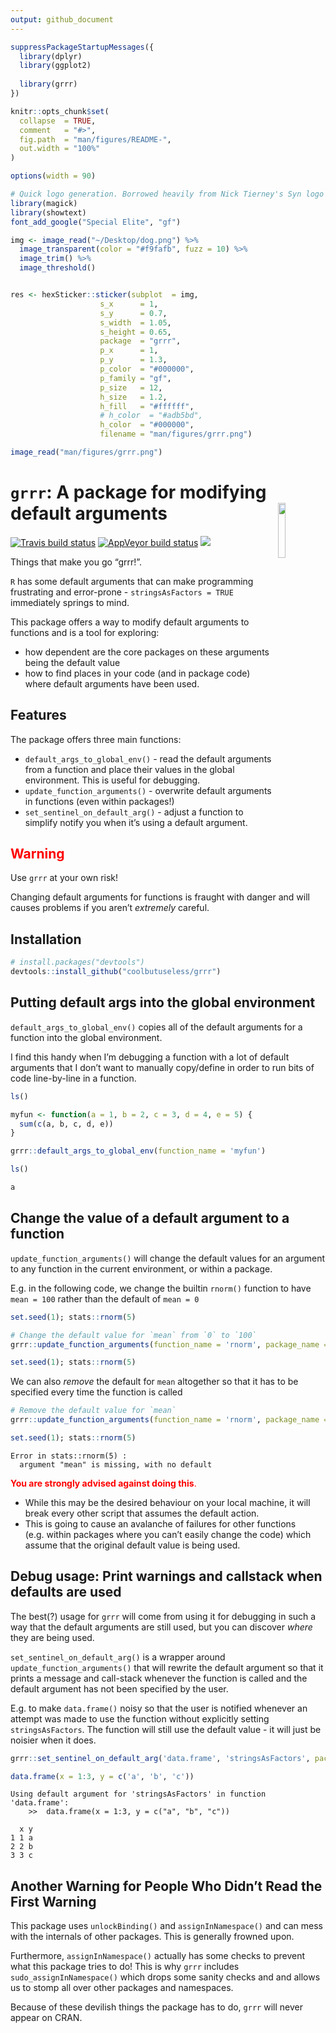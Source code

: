 ```yaml
---
output: github_document
---
```


<!-- README.md is generated from README.Rmd. Please edit that file -->

```r
suppressPackageStartupMessages({
  library(dplyr)
  library(ggplot2)
  
  library(grrr)
})

knitr::opts_chunk$set(
  collapse  = TRUE,
  comment   = "#>",
  fig.path  = "man/figures/README-",
  out.width = "100%"
)

options(width = 90)
```





```r
# Quick logo generation. Borrowed heavily from Nick Tierney's Syn logo process
library(magick)
library(showtext)
font_add_google("Special Elite", "gf")
```

```r
img <- image_read("~/Desktop/dog.png") %>%
  image_transparent(color = "#f9fafb", fuzz = 10) %>%
  image_trim() %>%
  image_threshold()


res <- hexSticker::sticker(subplot  = img,
                    s_x      = 1,
                    s_y      = 0.7,
                    s_width  = 1.05,
                    s_height = 0.65,
                    package  = "grrr",
                    p_x      = 1,
                    p_y      = 1.3,
                    p_color  = "#000000",
                    p_family = "gf",
                    p_size   = 12,
                    h_size   = 1.2,
                    h_fill   = "#ffffff",
                    # h_color  = "#adb5bd",
                    h_color  = "#000000",
                    filename = "man/figures/grrr.png")

image_read("man/figures/grrr.png")
```


# `grrr`: A package for modifying default arguments <img src="man/figures/grrr.png" width = "15%" align="right"/>

[![Travis build status](https://travis-ci.org/coolbutuseless/grrr.svg?branch=master)](https://travis-ci.org/coolbutuseless/grrr)
[![AppVeyor build status](https://ci.appveyor.com/api/projects/status/github/coolbutuseless/grrr?branch=master&svg=true)](https://ci.appveyor.com/project/coolbutuseless/grrr)
![](https://img.shields.io/badge/CRAN-Never-blue.svg)

Things that make you go "grrr!".

`R` has some default arguments that can make programming frustrating and error-prone - 
`stringsAsFactors = TRUE` immediately springs to mind.

This package offers a way to modify default arguments to functions 
and is a tool for exploring:

* how dependent are the core packages on these arguments being the default value
* how to find places in your code (and in package code) where default arguments
  have been used.

## Features

The package offers three main functions:

* `default_args_to_global_env()` - read the default arguments from a function and
  place their values in the global environment. This is useful for debugging.
* `update_function_arguments()` - overwrite default arguments
  in functions (even within packages!)
* `set_sentinel_on_default_arg()` - adjust a function to simplify notify you when it's using a default argument.

## <span style="color: red;">Warning<span>

Use `grrr` at your own risk!  

Changing default arguments for functions is fraught with danger and 
will causes problems if you aren't *extremely* careful.


## Installation

```r
# install.packages("devtools")
devtools::install_github("coolbutuseless/grrr")
```


## Putting default args into the global environment

`default_args_to_global_env()` copies all of the default arguments
for a function into the global environment.

I find this handy when I'm debugging a function with a lot of default arguments that
I don't want to manually copy/define in order to run bits of code line-by-line 
in a function.

```r
ls()

myfun <- function(a = 1, b = 2, c = 3, d = 4, e = 5) {
  sum(c(a, b, c, d, e))
}

grrr::default_args_to_global_env(function_name = 'myfun')

ls()

a
```



## Change the value of a default argument to a function

`update_function_arguments()` will change the default values for an argument to
any function in the current environment, or within a package.

E.g. in the following code, we change the builtin `rnorm()` function to have `mean = 100`
rather than the default of `mean = 0`

```r
set.seed(1); stats::rnorm(5)

# Change the default value for `mean` from `0` to `100`
grrr::update_function_arguments(function_name = 'rnorm', package_name = 'stats', mean = 100)

set.seed(1); stats::rnorm(5)
```


We can also *remove* the default for `mean` altogether so that it has to be specified
every time the function is called

```r
# Remove the default value for `mean` 
grrr::update_function_arguments(function_name = 'rnorm', package_name = 'stats', mean =)

set.seed(1); stats::rnorm(5)
```

    Error in stats::rnorm(5) : 
      argument "mean" is missing, with no default
    


<span style="color: red;">**You are strongly advised against doing this**.</span>

* While this may be the desired behaviour on your local machine, it will break
every other script that assumes the default action.
* This is going to cause an avalanche of failures for other functions (e.g. within packages
where you can't easily change the code) which assume that the original default value is being used.




## Debug usage: Print warnings and callstack when defaults are used

The best(?) usage for `grrr` will come from using it for debugging in such a way 
that the default arguments are still used, but you can discover *where* they 
are being used.

`set_sentinel_on_default_arg()` is a wrapper around `update_function_arguments()` that will 
rewrite the default argument so that it prints a message and call-stack whenever
the function is called and the default argument has not been specified by the user.

E.g. to make `data.frame()` noisy so that the user is notified whenever an
attempt was made to use the function without explicitly setting `stringsAsFactors`. 
The function will still use the default value - it will just be noisier when it 
does.

```r
grrr::set_sentinel_on_default_arg('data.frame', 'stringsAsFactors', package_name = 'base')

data.frame(x = 1:3, y = c('a', 'b', 'c'))
```


    Using default argument for 'stringsAsFactors' in function 'data.frame':
	    >>  data.frame(x = 1:3, y = c("a", "b", "c"))

      x y
    1 1 a
    2 2 b
    3 3 c





## Another Warning for People Who Didn't Read the First Warning

This package uses `unlockBinding()` and `assignInNamespace()` and can mess with
the internals of other packages. This is generally frowned upon.

Furthermore,  `assignInNamespace()` actually has some checks
to prevent what this package tries to do!  This is why `grrr` includes `sudo_assignInNamespace()`
which drops some sanity checks and and allows us to stomp all over other packages and
namespaces.

Because of these devilish things the package has to do, `grrr` will never appear on CRAN.






